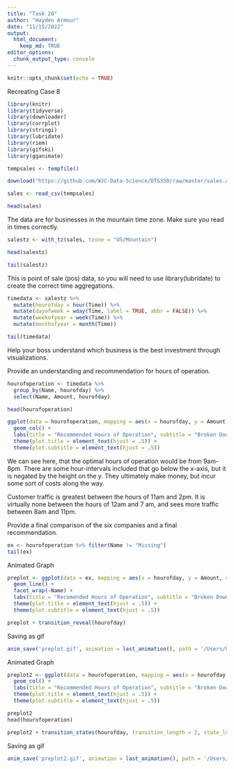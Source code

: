 ```yaml
---
title: "Task 20"
author: "Hayden Armour"
date: "11/15/2022"
output: 
  html_document:
    keep_md: TRUE
editor_options: 
  chunk_output_type: console
---
```


```r
knitr::opts_chunk$set(echo = TRUE)
```

Recreating Case 8 

```r
library(knitr)
library(tidyverse)
library(downloader)
library(corrplot)
library(stringi)
library(lubridate)
library(riem)
library(gifski)
library(gganimate)
```

```r
tempsales <- tempfile()

download("https://github.com/WJC-Data-Science/DTS350/raw/master/sales.csv", tempsales, mode = "wb")

sales <- read_csv(tempsales)

head(sales)
```

The data are for businesses in the mountain time zone. Make sure you read in times correctly.
```r
salestz <- with_tz(sales, tzone = "US/Mountain")

head(salestz)

tail(salestz)
```

This is point of sale (pos) data, so you will need to use library(lubridate) to create the correct time aggregations.
```r

timedata <- salestz %>%
  mutate(hourofday = hour(Time)) %>%
  mutate(dayofweek = wday(Time, label = TRUE, abbr = FALSE)) %>%
  mutate(weekofyear = week(Time)) %>%
  mutate(monthofyear = month(Time)) 

tail(timedata)
```


Help your boss understand which business is the best investment through visualizations.

Provide an understanding and recommendation for hours of operation.
```r
hourofoperation <- timedata %>%
  group_by(Name, hourofday) %>%
  select(Name, Amount, hourofday)

head(hourofoperation)

ggplot(data = hourofoperation, mapping = aes(x = hourofday, y = Amount)) +
  geom_col() +
  labs(title = "Recommended Hours of Operation", subtitle = "Broken Down by Sales by their Respective Hours", x = "Hour of the Day", y = "Amount of Sales (+/-) in $") +
  theme(plot.title = element_text(hjust = .5)) +
  theme(plot.subtitle = element_text(hjust = .5))
```

We can see here, that the optimal hours of operation would be from 9am-8pm. There are some hour-intervals included that go below the x-axis, but it is negated by the height on the y. They ultimately make money, but incur some sort of costs along the way. 

Customer traffic is greatest between the hours of 11am and 2pm. It is virtually none between the hours of 12am and 7 am, and sees more traffic between 8am and 11pm. 



Provide a final comparison of the six companies and a final recommendation.

```r
ex <- hourofoperation %>% filter(Name != "Missing")
tail(ex)
```



Animated Graph
```r
preplot <- ggplot(data = ex, mapping = aes(x = hourofday, y = Amount, color = Name)) +
  geom_line() +
  facet_wrap(~Name) +
  labs(title = "Recomended Hours of Operation", subtitle = "Broken Down by Sales by their Respective Hours", x = "Hour of the Day", y = "Amount of Sales (+/-) in $") +
  theme(plot.title = element_text(hjust = .5)) +
  theme(plot.subtitle = element_text(hjust = .5))

preplot + transition_reveal(hourofday) 
```

Saving as gif
```r
anim_save('preplot.gif', animation = last_animation(), path = '/Users/hayden/Desktop/FA22 Classes/Data Visualization - Repository/DTS-350/Repository/DTS-350/Week12/Task20')
```


Animated Graph 
```r
preplot2 <- ggplot(data = hourofoperation, mapping = aes(x = hourofday, y = Amount)) +
  geom_col() +
  labs(title = "Recommended Hours of Operation", subtitle = "Broken Down by Sales by their Respective Hours", x = "Hour of the Day", y = "Amount of Sales (+/-) in $") +
  theme(plot.title = element_text(hjust = .5)) +
  theme(plot.subtitle = element_text(hjust = .5))

preplot2
head(hourofoperation)

preplot2 + transition_states(hourofday, transition_length = 2, state_length = 1) + shadow_mark() + ease_aes('sine-in-out') 
```

Saving as gif
```r
anim_save('preplot2.gif', animation = last_animation(), path = '/Users/hayden/Desktop/FA22 Classes/Data Visualization - Repository/DTS-350/Repository/DTS-350/Week12/Task20')
```


